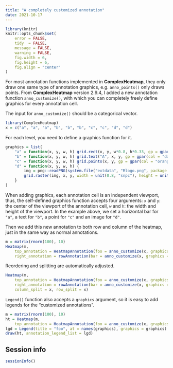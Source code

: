 ```yaml
---
title: "A completely customized annotation"
date: 2021-10-17
---
```


```r
library(knitr)
knitr::opts_chunk$set(
    error = FALSE,
    tidy  = FALSE,
    message = FALSE,
    warning = FALSE,
    fig.width = 6,
    fig.height = 6,
    fig.align = "center"
)
```

For most annotation functions implemented in **ComplexHeatmap**, they only draw one same type of annotation graphics, e.g. `anno_points()`
only draws points. From **ComplexHeatmap** version 2.9.4, I added a new annotation function `anno_customize()`, with which you can completely
freely define graphics for every annotation cell.

The input for `anno_customize()` should be a categorical vector.

```r
library(ComplexHeatmap)
x = c("a", "a", "a", "b", "b", "b", "c", "c", "d", "d")
```

For each level, you need to define a graphics function for it. 

```r
graphics = list(
    "a" = function(x, y, w, h) grid.rect(x, y, w*0.8, h*0.33, gp = gpar(fill = "red")),
    "b" = function(x, y, w, h) grid.text("A", x, y, gp = gpar(col = "darkgreen")),
    "c" = function(x, y, w, h) grid.points(x, y, gp = gpar(col = "orange"), pch = 16),
    "d" = function(x, y, w, h) {
        img = png::readPNG(system.file("extdata", "Rlogo.png", package = "circlize"))
        grid.raster(img, x, y, width = unit(0.8, "snpc"), height = unit(0.8, "snpc")*nrow(img)/ncol(img))
    }
)
```

When adding graphics, each annotation cell is an independent viewport, thus, the self-defined graphics function accepts four arguments: `x` and `y`: the center
of the viewport of the annotation cell, `w` and `h`: the width and height of the viewport. In the example above, we set a horizontal bar for `"a"`, a text for `"b"`,
a point for `"c"` and an image for `"d"`.

Then we add this new annotation to both row and column of the heatmap, just in the same way as normal annotations.

```r
m = matrix(rnorm(100), 10)
Heatmap(m, 
    top_annotation = HeatmapAnnotation(foo = anno_customize(x, graphics = graphics)),
    right_annotation = rowAnnotation(bar = anno_customize(x, graphics = graphics)))
```

Reordering and splitting are automatically adjusted.

```r
Heatmap(m, 
    top_annotation = HeatmapAnnotation(foo = anno_customize(x, graphics = graphics)),
    right_annotation = rowAnnotation(bar = anno_customize(x, graphics = graphics)),
    column_split = x, row_split = x)
```

`Legend()` function also accepts a `graphics` argument, so it is easy to add legends for the "customized annotations".

```r
m = matrix(rnorm(100), 10)
ht = Heatmap(m, 
    top_annotation = HeatmapAnnotation(foo = anno_customize(x, graphics = graphics)))
lgd = Legend(title = "foo", at = names(graphics), graphics = graphics)
draw(ht, annotation_legend_list = lgd)
```

## Session info

```r
sessionInfo()
```
